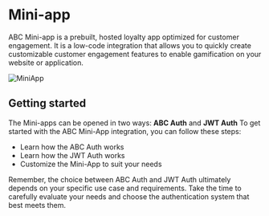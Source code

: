 # Mini-app
ABC Mini-app is a prebuilt, hosted loyalty app optimized for customer engagement. It is a low-code integration that allows you to quickly create customizable customer engagement features to enable gamification on your website or application. 

![MiniApp](/miniapp.png)

## Getting started
The Mini-apps can be opened in two ways: **ABC Auth** and **JWT Auth**
To get started with the ABC Mini-App integration, you can follow these steps:
* Learn how the ABC Auth works
* Learn how the JWT Auth works
* Customize the Mini-App to suit your needs

Remember, the choice between ABC Auth and JWT Auth ultimately depends on your specific use case and requirements. Take the time to carefully evaluate your needs and choose the authentication system that best meets them.
